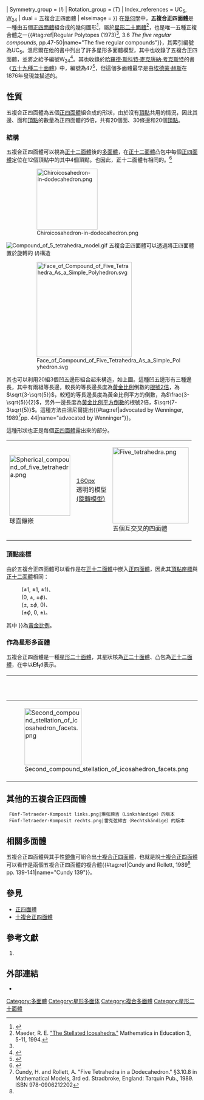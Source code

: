 {{Polyhedronbox
| name = 五複合正四面體
| polyhedron = 五複合正四面體
| imagename = Compound of five tetrahedra.png
| rotating = CompoundOfFiveTetrahedra.gif
| rinfo = (點選檢視旋轉模型)
| Type = 複合正多面體
| Face = 20
| Edge = 30
| Vertice = 20
| Face_type = 20個正三角形
| Compound_count=5
| Compound_type=5個[[正四面體|正四面體]]
| Coxeter_diagram = {5,3}[5{3,3}] {3,5}{{#tag:ref|Regular Polytopes (1973)<ref name = "Regular Polytopes (book)">H.S.M. Coxeter, ''Regular Polytopes'', (3rd edition, 1973), Dover edition, ISBN 0-486-61480-8</ref>, p.98|name="Coxeter_diagram"}}
| Symmetry_group = {{link-en|手性 (幾何)|Chirality (mathematics)|手性}}{{link-en|正二十面體對稱|Icosahedral symmetry|二十面體群}} (''I'')
| Rotation_group = {{link-en|手性 (幾何)|Chirality (mathematics)|手性}}{{link-en|正四面體對稱|Tetrahedral symmetry|四面體群}} (''T'')
| Index_references = UC<sub>5</sub>, [[溫尼爾多面體模型列表|W<sub>24</sub>]]
| dual = 五複合正四面體
| elseimage = {{Polyhedronstar
| Stdg_image = Second compound stellation of icosahedron facets.png
| Stdg = 
| core_image = Icosahedron.png
| core =  正二十面體
| Convex_hull_image = Dodecahedron.png
| Convex_hull =  正十二面體 }}
}}
在[[幾何學|幾何學]]中，'''五複合正四面體'''是一種由五個[[正四面體|正四面體]]組合成的幾何圖形<ref>{{Cite web |title=Portfolio : Renderings: |author=Wang, P. |url=http://www.ugcs.caltech.edu/%7Epeterw/portfolio/renderings/ |archiveurl=https://web.archive.org/web/19990913063231/http://www.ugcs.caltech.edu/~peterw/portfolio/renderings/ |archivedate=1999-09-13 |quote=Compound of Five Tetrahedra, Another type of linkage, only with five reflective tetrahedra. |publisher=[[加利福尼亞理工學院|加利福尼亞理工學院]] 計算機科學組 |deadurl=yes |accessdate=2016-09-01 }}</ref>，屬於[[星形二十面體|星形二十面體]]<ref>Maeder, R. E. [http://library.wolfram.com/infocenter/Articles/2519/ "The Stellated Icosahedra."] {{Wayback|url=http://library.wolfram.com/infocenter/Articles/2519/ |date=20191010204138 }} Mathematica in Education 3, 5-11, 1994.</ref>，也是唯一五種正複合體之一{{#tag:ref|Regular Polytopes (1973)<ref name="Regular Polytopes (book)"/>, 3.6 ''The five regular compounds'', pp.47-50|name="The five regular compounds"}}，其索引編號為UC<sub>5</sub>。溫尼爾在他的書中列出了許多星形多面體模型，其中也收錄了五複合正四面體，並將之給予編號W<sub>24</sub><ref>{{cite book | author = {{link-en|馬格努斯·J·溫尼爾|Magnus J. Wenninger|Wenninger, Magnus}} | title = Polyhedron Models | publisher=Cambridge University Press | year=1974 | isbn=0-521-09859-9 }}</ref>。其也收錄於[[哈羅德·斯科特·麥克唐納·考克斯特|哈羅德·斯科特·麥克唐納·考克斯特]]的書《[[五十九種二十面體|五十九種二十面體]]》中，編號為47<ref>{{cite book |author=H·S·M·考克斯特|authorlink=哈羅德·斯科特·麥克唐納·考克斯特|others= H. T. Flather, J. F. Petrie |title= [[五十九種二十面體|五十九種二十面體]] |publisher= Springer Science & Business Media |year= 2012 |isbn= 9781461382164 }}</ref>，但這個多面體最早是由[[埃德蒙·赫斯|埃德蒙·赫斯]]在1876年發現並描述的。

== 性質 ==
五複合正四面體為五個[[正四面體|正四面體]]組合成的形狀，由於沒有[[頂點_(幾何)|頂點]]共用的情況，因此其邊、面和[[頂點_(幾何)|頂點]]的數量為正四面體的5倍，共有20個面、30條邊和20個[[頂點_(幾何)|頂點]]。

=== 結構 ===
五複合正四面體可以視為[[正十二面體|正十二面體]]{{link-en|刻面|faceting}}後的[[多面體|多面體]]，在[[正十二面體|正十二面體]]凸包中每個[[正四面體|正四面體]]定位在12個頂點中的其中4個頂點。也因此，正十二面體有相同的{{link-en|頂點佈局|Vertex arrangement}}。<ref>{{Cite web| publisher=國立清華大學| url=http://m102.nthu.edu.tw/~s102021161/Cabri/wk7/Compound%20of%20Five%20Tetrahedra.html| title=Compound of Five Tetrahedra| accessdate=2017-02-28| archive-date=2017-03-01| archive-url=https://web.archive.org/web/20170301010526/http://m102.nthu.edu.tw/~s102021161/Cabri/wk7/Compound%20of%20Five%20Tetrahedra.html| dead-url=no}}</ref>
:[[File:Chiroicosahedron-in-dodecahedron.png|160px]]

[[File:Compound_of_5_tetrahedra_model.gif|thumb]]
五複合正四面體可以透過將正四面體置於旋轉的{{link-en|正二十面體對稱|Icosahedral symmetry|二十面體群}} (''I'')構造
:[[File:Face_of_Compound_of_Five_Tetrahedra_As_a_Simple_Polyhedron.svg|250px]]
其也可以利用20組3個凹五邊形組合起來構造，如上圖。這種凹五邊形有三種邊長，其中有兩組等長邊，較長的等長邊長度為[[黃金比例|黃金比例]]倒數的[[2的算術平方根|根號2倍]]，為<math>\sqrt{3-\sqrt{5}}</math>，較短的等長邊長度為黃金比例平方的倒數，為<math>\frac{3-\sqrt{5}}{2}</math>，另外一邊長度為[[黃金比例|黃金比例]][[平方倒數|平方倒數]]的根號2倍，<math>\sqrt{7-3\sqrt{5}}</math>。這種方法由溫尼爾提出{{#tag:ref|advocated by Wenninger, 1989<ref name="Cundy and Rollett 1989">Cundy, H. and Rollett, A. "Five Tetrahedra in a Dodecahedron." §3.10.8 in Mathematical Models, 3rd ed. Stradbroke, England: Tarquin Pub., 1989. ISBN 978-0906212202</ref>pp. 44|name="advocated by Wenninger"}}。

這種形狀也正是每個[[正四面體|正四面體]]露出來的部分。
{| class=wikitable
|- align=center
|[[Image:Spherical_compound_of_five_tetrahedra.png|160px]]<br/>球面鑲嵌
|[[image:CompoundOfFiveTetrahedra.jpg|160px]]<br/>透明的模型<br/>[[:image:CompoundOfFiveTetrahedra.gif|(旋轉模型)]]
|[[File:Five_tetrahedra.png|200px]]<br/>五個互交叉的四面體
|}

=== 頂點座標 ===
由於五複合正四面體可以看作是在[[正十二面體|正十二面體]]中嵌入[[正四面體|正四面體]]，因此其[[頂點_(幾何)|頂點]][[座標|座標]]與[[正十二面體|正十二面體]]相同：
:(±1, ±1, ±1)、
:(0, ±{{sfrac|1|''ϕ''}}, ±''ϕ'')、
:(±{{sfrac|1|''ϕ''}}, ±''ϕ'', 0)、
:(±''ϕ'', 0, ±{{sfrac|1|''ϕ''}})。
其中{{nowrap|''ϕ'' {{=}} {{sfrac|1 + {{sqrt|5}}|2}}}}為[[黃金比例|黃金比例]]。

=== 作為星形多面體 ===
五複合正四面體是一種[[星形二十面體|星形二十面體]]，其星狀核為[[正二十面體|正二十面體]]、凸包為[[正十二面體|正十二面體]]，在{{link-en|帕特里克·杜·瓦爾|Patrick du Val|杜·瓦爾記號}}中以'''Ef<sub>1</sub>'''d表示。
{| class=wikitable
!{{link-en|星狀圖|Stellation diagram}}||星形||星狀核||[[凸包|凸包]]
|- valign=top align=center
|[[Image:Second_compound_stellation_of_icosahedron_facets.png|150px]]
|[[File:Second_compound_stellation_of_icosahedron.png|150px]]
|[[File:Icosahedron.png|150px]]<br>[[正二十面體|正二十面體]]
|[[File:Dodecahedron.png|150px]]<br>[[正十二面體|正十二面體]]
|}

== 其他的五複合正四面體 ==
<gallery>
  Fünf-Tetraeder-Komposit links.png|琳弦締吉（Linkshändige）的版本
  Fünf-Tetraeder-Komposit rechts.png|雷克弦締吉（Rechtshändige）的版本
</gallery>

== 相關多面體 ==
五複合正四面體與其手性[[鏡像|鏡像]]可組合出[[十複合正四面體|十複合正四面體]]，也就是說[[十複合正四面體|十複合正四面體]]可以看作是兩個五複合正四面體的複合體{{#tag:ref|Cundy and Rollett, 1989<ref name="Cundy and Rollett 1989"/> pp. 139-141|name="Cundy 139"}}。

== 參見 ==
* [[正四面體|正四面體]]
* [[十複合正四面體|十複合正四面體]]

== 參考文獻 ==
{{refbegin|2}}
# {{cite book | first=Magnus | last=Wenninger | title=Polyhedron Models | publisher=Cambridge University Press | year=1974 | isbn=0-521-09859-9 }}
{{reflist}}
{{refend}}

== 外部連結 ==
*{{mathworld|urlname=Tetrahedron5-Compound |title= 五複合正四面體}}

{{廣義的正多面體}}
{{星形二十面體導航}}

[[Category:多面體|Category:多面體]]
[[Category:星形多面体|Category:星形多面体]]
[[Category:複合多面體|Category:複合多面體]]
[[Category:星形二十面體|Category:星形二十面體]]